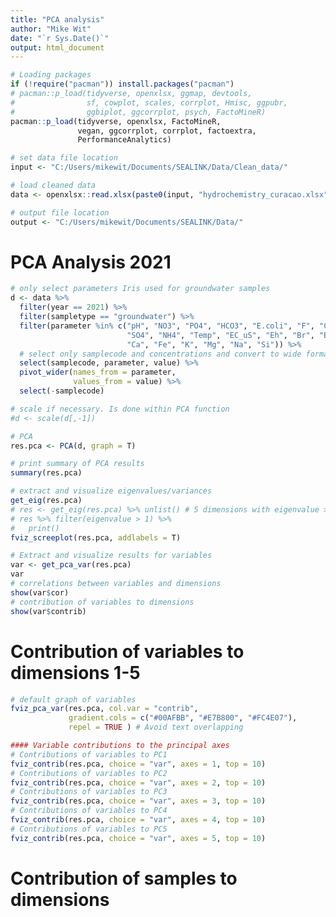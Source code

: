 ```yaml
---
title: "PCA analysis"
author: "Mike Wit"
date: "`r Sys.Date()`"
output: html_document
---
```


```r
# Loading packages
if (!require("pacman")) install.packages("pacman")
# pacman::p_load(tidyverse, openxlsx, ggmap, devtools,
#                sf, cowplot, scales, corrplot, Hmisc, ggpubr,
#                ggbiplot, ggcorrplot, psych, FactoMineR)
pacman::p_load(tidyverse, openxlsx, FactoMineR,
               vegan, ggcorrplot, corrplot, factoextra,
               PerformanceAnalytics)
```

```r
# set data file location
input <- "C:/Users/mikewit/Documents/SEALINK/Data/Clean_data/" 

# load cleaned data
data <- openxlsx::read.xlsx(paste0(input, "hydrochemistry_curacao.xlsx"))

# output file location
output <- "C:/Users/mikewit/Documents/SEALINK/Data/" 
```

# PCA Analysis 2021

```r
# only select parameters Iris used for groundwater samples
d <- data %>%
  filter(year == 2021) %>%
  filter(sampletype == "groundwater") %>%
  filter(parameter %in% c("pH", "NO3", "PO4", "HCO3", "E.coli", "F", "Cl", 
                          "SO4", "NH4", "Temp", "EC_uS", "Eh", "Br", "B",
                          "Ca", "Fe", "K", "Mg", "Na", "Si")) %>%
  # select only samplecode and concentrations and convert to wide format
  select(samplecode, parameter, value) %>%
  pivot_wider(names_from = parameter,
              values_from = value) %>%
  select(-samplecode)

# scale if necessary. Is done within PCA function
#d <- scale(d[,-1])

# PCA
res.pca <- PCA(d, graph = T)
```




```r
# print summary of PCA results
summary(res.pca)
```



```r


# extract and visualize eigenvalues/variances
get_eig(res.pca)
# res <- get_eig(res.pca) %>% unlist() # 5 dimensions with eigenvalue > 1, explaining 76% of variance
# res %>% filter(eigenvalue > 1) %>%
#   print()
fviz_screeplot(res.pca, addlabels = T)

```


```r

# Extract and visualize results for variables
var <- get_pca_var(res.pca)
var
# correlations between variables and dimensions
show(var$cor)
# contribution of variables to dimensions
show(var$contrib)
```
# Contribution of variables to dimensions 1-5

```r
# default graph of variables
fviz_pca_var(res.pca, col.var = "contrib",
             gradient.cols = c("#00AFBB", "#E7B800", "#FC4E07"),
             repel = TRUE ) # Avoid text overlapping

#### Variable contributions to the principal axes
# Contributions of variables to PC1
fviz_contrib(res.pca, choice = "var", axes = 1, top = 10)
# Contributions of variables to PC2
fviz_contrib(res.pca, choice = "var", axes = 2, top = 10)
# Contributions of variables to PC3
fviz_contrib(res.pca, choice = "var", axes = 3, top = 10)
# Contributions of variables to PC4
fviz_contrib(res.pca, choice = "var", axes = 4, top = 10)
# Contributions of variables to PC5
fviz_contrib(res.pca, choice = "var", axes = 5, top = 10)


```
# Contribution of samples to dimensions




